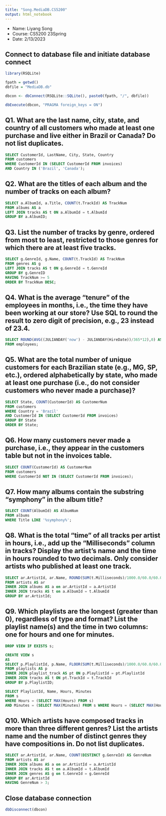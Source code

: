 ```yaml
---
title: "Song.MediaDB.CS5200"
output: html_notebook
---
```


-   Name: Liyang Song
-   Course: CS5200 23Spring
-   Date: 2/13/2023

## Connect to database file and initiate database connect

```r
library(RSQLite)

fpath = getwd()
dbfile = "MediaDB.db"

dbcon <- dbConnect(RSQLite::SQLite(), paste0(fpath, "/", dbfile))

dbExecute(dbcon, "PRAGMA foreign_keys = ON")
```

## Q1. What are the last name, city, state, and country of all customers who made at least one purchase and live either in Brazil or Canada? Do not list duplicates.

```sql
SELECT CustomerId, LastName, City, State, Country
FROM customers
WHERE CustomerId IN (SELECT CustomerId FROM invoices)
AND Country IN ('Brazil', 'Canada');
```

## Q2. What are the titles of each album and the number of tracks on each album?

```sql
SELECT a.AlbumId, a.Title, COUNT(t.TrackId) AS TrackNum
FROM albums AS a
LEFT JOIN tracks AS t ON a.AlbumId = t.AlbumId
GROUP BY a.AlbumID;
```

## Q3. List the number of tracks by genre, ordered from most to least, restricted to those genres for which there are at least five tracks.

```sql
SELECT g.GenreId, g.Name, COUNT(t.TrackId) AS TrackNum
FROM genres AS g
LEFT JOIN tracks AS t ON g.GenreId = t.GenreId
GROUP BY g.GenreID
HAVING TrackNum >= 5
ORDER BY TrackNum DESC;
```

## Q4. What is the average "tenure" of the employees in months, i.e., the time they have been working at our store? Use SQL to round the result to zero digit of precision, e.g., 23 instead of 23.4.

```sql
SELECT ROUND(AVG((JULIANDAY('now') - JULIANDAY(HireDate))/365*12),0) AS AvgTenureMonth
FROM employees;
```

## Q5. What are the total number of unique customers for each Brazilian state (e.g., MG, SP, etc.), ordered alphabetically by state, who made at least one purchase (i.e., do not consider customers who never made a purchase)?

```sql
SELECT State, COUNT(CustomerId) AS CustomerNum
FROM customers
WHERE Country = 'Brazil'
AND CustomerId IN (SELECT CustomerId FROM invoices)
GROUP BY State
ORDER BY State;
```

## Q6. How many customers never made a purchase, i.e., they appear in the customers table but not in the invoices table.

```sql
SELECT COUNT(CustomerId) AS CustomerNum
FROM customers
WHERE CustomerId NOT IN (SELECT CustomerId FROM invoices);
```

## Q7. How many albums contain the substring "symphony" in the album title?

```sql
SELECT COUNT(AlbumId) AS AlbumNum
FROM albums
WHERE Title LIKE '%symphony%';
```

## Q8. What is the total "time" of all tracks per artist in hours, i.e., add up the "Milliseconds" column in tracks? Display the artist's name and the time in hours rounded to two decimals. Only consider artists who published at least one track.

```sql
SELECT ar.ArtistId, ar.Name, ROUND(SUM(t.Milliseconds)/1000.0/60.0/60.0, 2) AS TotalHours
FROM artists AS ar
INNER JOIN albums AS a on ar.ArtistId = a.ArtistId
INNER JOIN tracks AS t on a.AlbumId = t.AlbumId
GROUP BY ar.ArtistId;
```

## Q9. Which playlists are the longest (greater than 0), regardless of type and format? List the playlist name(s) and the time in two columns: one for hours and one for minutes.

```sql
DROP VIEW IF EXISTS s;
```

```sql
CREATE VIEW s
AS
SELECT p.PlaylistId, p.Name, FLOOR(SUM(t.Milliseconds)/1000.0/60.0/60.0) AS Hours,  (ROUND(SUM(t.Milliseconds)/1000.0/60.0, 0) - FLOOR(SUM(t.Milliseconds)/1000.0/60.0/60.0) * 60) AS Minutes
FROM playlists AS p
INNER JOIN playlist_track AS pt ON p.PlaylistId = pt.PlaylistId
INNER JOIN tracks AS t ON pt.TrackId = t.TrackId
GROUP BY p.PlaylistID;
```

```sql
SELECT PlaylistId, Name, Hours, Minutes
FROM s
WHERE Hours = (SELECT MAX(Hours) FROM s)
AND Minutes = (SELECT MAX(Minutes) FROM s WHERE Hours = (SELECT MAX(Hours) FROM s));
```

## Q10. Which artists have composed tracks in more than three different genres? List the artists name and the number of distinct genres they have compositions in. Do not list duplicates.

```sql
SELECT ar.ArtistId, ar.Name, COUNT(DISTINCT g.GenreId) AS GenreNum
FROM artists AS ar
INNER JOIN albums AS a on ar.ArtistId = a.ArtistId
INNER JOIN tracks AS t on a.AlbumId = t.AlbumId
INNER JOIN genres AS g on t.GenreId = g.GenreId 
GROUP BY ar.ArtistId
HAVING GenreNum > 3;
```

## Close database connection

```r
dbDisconnect(dbcon)
```
